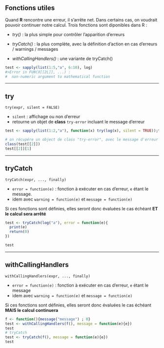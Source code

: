 
## Fonctions utiles

Quand __R__ rencontre une erreur, il s'arrête net. Dans certains cas, on voudrait pouvoir continuer notre calcul. Trois fonctions sont diponibles dans R :

* _try()_ : la plus simple pour contrôler l'apparition d'erreurs

* _tryCatch()_ : la plus complète, avec la définition d'action en cas d'erreurs / warnings / messages

* _withCallingHandlers()_ : une variante de tryCatch()

```r
test <- sapply(list(1:5,"a", 6:10), log)
#>Error in FUN(X[[2L]], ...) : 
#  non-numeric argument to mathematical function
```

----

## try

``try(expr, silent = FALSE)``

* ``silent`` : affichage ou non d'erreur
* retourne un objet de **class** ``try-error`` incluant le message d'erreur

```r
test <- sapply(list(1:2,"a"), function(x) try(log(x), silent = TRUE));test

# on récupére un object de class "try-error", avec le message d'erreur
class(test[[2]])
test[[2]][1]
```

----

## tryCatch

``tryCatch(expr, ..., finally)``

* ``error = function(e)`` : fonction à exécuter en cas d'erreur, ``e`` étant le message.
* idem avec ``warning = function(e)`` et ``message = function(e)``

Si ces fonctions sont définies, elles seront donc évaluées le cas échéant **ET le calcul sera arrêté**

```r
test <- tryCatch(log("a"), error = function(e){
  print(e)
  return(0)
})

test
```


----

## withCallingHandlers

``withCallingHandlers(expr, ..., finally)``

* ``error = function(e)`` : fonction à exécuter en cas d'erreur, ``e`` étant le message
* idem avec ``warning = function(e)`` et ``message = function(e)``

Si ces fonctions sont définies, elles seront donc évaluées le cas échéant **MAIS le calcul continuera**

```r
f <- function(){message("message") ; 0}
test <- withCallingHandlers(f(), message = function(e){e})
test
# tryCatch
test <- tryCatch(f(), message = function(e){e})
test
```